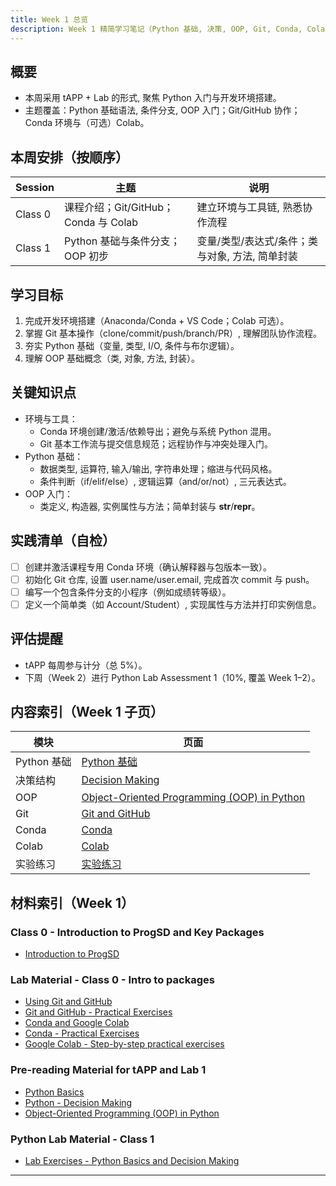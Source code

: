 ```yaml
---
title: Week 1 总览
description: Week 1 精简学习笔记（Python 基础, 决策, OOP, Git, Conda, Colab）
---
```


## 概要
- 本周采用 tAPP + Lab 的形式, 聚焦 Python 入门与开发环境搭建。
- 主题覆盖：Python 基础语法, 条件分支, OOP 入门；Git/GitHub 协作；Conda 环境与（可选）Colab。

## 本周安排（按顺序）
| Session | 主题 | 说明 |
|---|---|---|
| Class 0 | 课程介绍；Git/GitHub；Conda 与 Colab | 建立环境与工具链, 熟悉协作流程 |
| Class 1 | Python 基础与条件分支；OOP 初步 | 变量/类型/表达式/条件；类与对象, 方法, 简单封装 |

## 学习目标
1. 完成开发环境搭建（Anaconda/Conda + VS Code；Colab 可选）。
2. 掌握 Git 基本操作（clone/commit/push/branch/PR）, 理解团队协作流程。
3. 夯实 Python 基础（变量, 类型, I/O, 条件与布尔逻辑）。
4. 理解 OOP 基础概念（类, 对象, 方法, 封装）。

## 关键知识点
- 环境与工具：
  - Conda 环境创建/激活/依赖导出；避免与系统 Python 混用。
  - Git 基本工作流与提交信息规范；远程协作与冲突处理入门。
- Python 基础：
  - 数据类型, 运算符, 输入/输出, 字符串处理；缩进与代码风格。
  - 条件判断（if/elif/else）, 逻辑运算（and/or/not）, 三元表达式。
- OOP 入门：
  - 类定义, 构造器, 实例属性与方法；简单封装与 __str__/__repr__。

## 实践清单（自检）
- [ ] 创建并激活课程专用 Conda 环境（确认解释器与包版本一致）。
- [ ] 初始化 Git 仓库, 设置 user.name/user.email, 完成首次 commit 与 push。
- [ ] 编写一个包含条件分支的小程序（例如成绩转等级）。
- [ ] 定义一个简单类（如 Account/Student）, 实现属性与方法并打印实例信息。

## 评估提醒
- tAPP 每周参与计分（总 5%）。
- 下周（Week 2）进行 Python Lab Assessment 1（10%, 覆盖 Week 1–2）。

## 内容索引（Week 1 子页）
| 模块 | 页面 |
|---|---|
| Python 基础 | [Python 基础](./python-basics.mdx) |
| 决策结构 | [Decision Making](./decision-making.mdx) |
| OOP | [Object-Oriented Programming (OOP) in Python](./oop-in-python.mdx) |
| Git | [Git and GitHub](./git-and-github.mdx) |
| Conda | [Conda](./conda.mdx) |
| Colab | [Colab](./colab.mdx) |
| 实验练习 | [实验练习](./lab-exercises.mdx) |

## 材料索引（Week 1）

### Class 0 - Introduction to ProgSD and Key Packages
- [Introduction to ProgSD](../../../../materials/semester-1/COMPSCI4084-programming-systems/lectures/ProgSD_Introduction_2025-2026.pptx)

### Lab Material - Class 0 - Intro to packages
- [Using Git and GitHub](../../../../materials/semester-1/COMPSCI4084-programming-systems/lectures/Using_Git_and_GitHub.pptx)
- [Git and GitHub - Practical Exercises](../../../../materials/semester-1/COMPSCI4084-programming-systems/resources/Git_and_GitHub_-_Practical_Exercises.docx)
- [Conda and Google Colab](../../../../materials/semester-1/COMPSCI4084-programming-systems/lectures/Using_Conda_and_Google_Colab.pptx)
- [Conda - Practical Exercises](../../../../materials/semester-1/COMPSCI4084-programming-systems/resources/Conda_-_Practical_Exercises.docx)
- [Google Colab - Step-by-step practical exercises](../../../../materials/semester-1/COMPSCI4084-programming-systems/resources/Step-by-step_proactical_exercises_-_Google_Colab.docx)

### Pre-reading Material for tAPP and Lab 1
- [Python Basics](../../../../materials/semester-1/COMPSCI4084-programming-systems/lectures/python-Basics.pptx)
- [Python - Decision Making](../../../../materials/semester-1/COMPSCI4084-programming-systems/lectures/Python_-_Decision_making.pptx)
- [Object-Oriented Programming (OOP) in Python](../../../../materials/semester-1/COMPSCI4084-programming-systems/lectures/OOP_in_Python.pptx)

### Python Lab Material - Class 1
- [Lab Exercises - Python Basics and Decision Making](../../../../materials/semester-1/COMPSCI4084-programming-systems/resources/Lab_Exercises_-python_basics_-decision_making.pdf)

---
